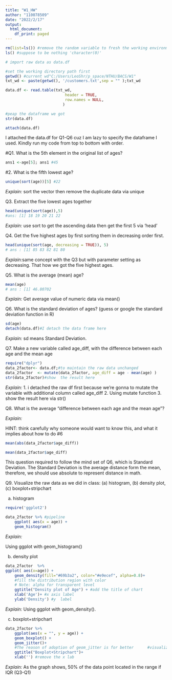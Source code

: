 ---
title: "W1_HW"
author: "110078509"
date: "2022/2/17"
output:
  html_document:
    df_print: paged
---
```{r}
rm(list=ls()) #remove the random variable to fresh the working environment
ls() #suppose to be nothing 'character(0)'

```

```{r}
# import raw data as data.df

#set the working directory path first
getwd() #current wd"C:/Users/LeoShr/p_space/NTHU/BACS/W1" 
txt_wd <- paste(getwd(), '/customers.txt',sep = "" );txt_wd

data.df <- read.table(txt_wd,
                          header = TRUE,
                          row.names = NULL,
                         )
```
```{r}
#peap the dataframe we got
str(data.df)
```

```{r}
attach(data.df)
```
I attached the data.df for Q1-Q6 cuz I am lazy to specify the dataframe I used. Kindly run my code from top to bottom with order. 


#Q1. What is the 5th element in the original list of ages?
```{r}
ans1 <-age[5]; ans1 #45

```

#2. What is the fifth lowest age?


```{r}
unique(sort(age))[5] #22

```
*Explain:* sort the vector then remove the duplicate data via unique


Q3.  Extract the five lowest ages together

```{r}

head(unique(sort(age)),5)
#ans: [1] 18 19 20 21 22
```
*Explain:* use sort to get the ascending data then get the first 5 via 'head'


Q4. Get the five highest ages by first sorting them in decreasing order first.

```{r}
head(unique(sort(age, decreasing = TRUE)), 5)
# ans : [1] 85 83 82 81 80

```
*Explain:*same concept with the Q3 but with parameter setting as decreasing. That how we got the five highest ages.


Q5. What is the average (mean) age?

```{r}
mean(age)
# ans : [1] 46.80702
```
*Explain:* Get average value of numeric data via mean()



Q6. What is the standard deviation of ages? 
(guess or google the standard deviation function in R)

```{r}
sd(age)
detach(data.df)#I detach the data frame here
```
*Explain:* sd means Standard Deviation. 


Q7. Make a new variable called age_diff, with the difference between each age and the mean age

```{r}
require("dplyr")
data_2factor<- data.df;#to maintain the raw data unchanged
data_2factor  <- mutate(data_2factor, age_diff = age - mean(age) )
str(data_2factor)#show  the result here

```
*Explain:* 
1. i detached the raw df first because we're gonna to mutate the variable with additional column called age_diff
2. Using mutate function 
3. show  the result here via str()



Q8. What is the average “difference between each age and the mean age”?

*Explain:* 
 
HINT: think carefully why someone would want to know this, and what it implies about how to do #6


```{r}
mean(abs(data_2factor$age_diff)) 
```
```{r}
mean(data_2factor$age_diff)
```

This question required to follow the mind set of Q6, which is Standard Deviation. The Standard Deviation is the average distance form the mean, therefore, we should use absolute to represent distance in math.


Q9. Visualize the raw data as we did in class: (a) histogram, (b) density plot, (c) boxplot+stripchart

(a) histogram
```{r}
require('ggplot2')

```

```{r}
data_2factor %>% #pipeline
    ggplot( aes(x = age)) +
    geom_histogram()
```
*Explain:*

Using ggplot with geom_histogram()

(b) density plot
```{r}
data_2factor  %>%
ggplot( aes(x=age)) +
    geom_density(fill="#69b3a2", color="#e9ecef", alpha=0.8)+
    #fill the distribution region with color
    # Note: alpha for transparent level
    ggtitle("Density plot of Age") + #add the title of chart
    xlab('Age')+ #x axis label
    ylab('Density') #y  label

```
*Explain:*
Using ggplot with geom_density(). 


(c) boxplot+stripchart
```{r}
data_2factor %>%
    ggplot(aes(x = "", y = age)) + 
    geom_boxplot() +
    geom_jitter()+
    #The reason of adoption of geom_jitter is for better      #visualization performance. I made them overlapped.
    ggtitle("Boxplot+Stripchart")+
    xlab('') #remove the x lab

```
*Explain:*
As the graph shows, 50% of the data point located in the range if IQR (Q3-Q1)